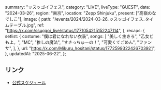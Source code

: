   summary: "ッスッゴイフェス",
  category: "LIVE",
  liveType: "GUEST",
  date: "2024-03-26",
  region: "東京",
  location: "Zepp Shinjuku",
  present: ["高嶺のなでしこ"],
  image: {
    path: "/events/2024/2024-03-26_ッスッゴイフェス_タイムテーブル.jpg",
    ref: "https://x.com/ssuggoi_live/status/1771054215152247114",
  },
  recaps: {
    setlist: {
      costume: "僕は君になれない衣装",
      songs: [
        "美しく生きろ",
        "乙女どもよ。",
        "MC",
        "推しの魔法",
        "すきっちゅーの！",
        "可愛くてごめん",
        "ファンサ",
      ],
    },
    url: "https://x.com/Mikuru_hositani/status/1772599322426703921",
  },
  updatedAt: "2025-06-22",
};

## リンク

- [公式スケジュール](https://takanenonadeshiko.jp/?p=1897)
